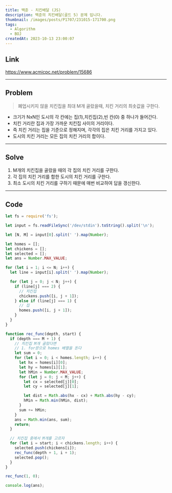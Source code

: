```yaml
---
title: 백준 - 치킨배달 (JS)
description: 백준의 치킨배달(골드 5) 문제 입니다.
thumbnail: /images/posts/P1707/231015-171700.png
tags:
  - Algorithm
  - BOJ
createdAt: 2023-10-13 23:00:07
---
```


## Link

https://www.acmicpc.net/problem/15686

<hr />

## Problem

> 폐업시키지 않을 치킨집을 최대 M개 골랐을때, 치킨 거리의 최솟값을 구한다.

- 크기가 NxN인 도시의 각 칸에는 집(1),치킨집(2),빈 칸(0) 중 하나가 들어간다.
- 치킨 거리란 집과 가장 가까운 치킨집 사이의 거리이다.
- 즉 치킨 거리는 집을 기준으로 정해지며, 각각의 집은 치킨 거리를 가지고 있다.
- 도시의 치킨 거리는 모든 집의 치킨 거리의 합이다.

<hr />

## Solve

1. M개의 치킨집을 골랐을 때의 각 집의 치킨 거리를 구한다.
2. 각 집의 치킨 거리를 합한 도시의 치킨 거리를 구한다.
3. 최소 도시의 치킨 거리를 구하기 때문에 매번 비교하여 답을 갱신한다.

<hr />

## Code

```javascript
let fs = require('fs');

let input = fs.readFileSync('/dev/stdin').toString().split('\n');

let [N, M] = input[0].split(' ').map(Number);

let homes = [];
let chickens = [];
let selected = [];
let ans = Number.MAX_VALUE;

for (let i = 1; i <= N; i++) {
  let line = input[i].split(' ').map(Number);

  for (let j = 0; j < N; j++) {
    if (line[j] === 2) {
      // 치킨집
      chickens.push([i, j + 1]);
    } else if (line[j] === 1) {
      // 집
      homes.push([i, j + 1]);
    }
  }
}

function rec_func(depth, start) {
  if (depth === M + 1) {
    // 치킨집 M개 골랐다면
    // 1. for문으로 homes 배열을 돈다
    let sum = 0;
    for (let i = 0; i < homes.length; i++) {
      let hx = homes[i][0];
      let hy = homes[i][1];
      let hMin = Number.MAX_VALUE;
      for (let j = 0; j < M; j++) {
        let cx = selected[j][0];
        let cy = selected[j][1];

        let dist = Math.abs(hx - cx) + Math.abs(hy - cy);
        hMin = Math.min(hMin, dist);
      }
      sum += hMin;
    }
    ans = Math.min(ans, sum);
    return;
  }

  // 치킨집 중에서 M개를 고르자
  for (let i = start; i < chickens.length; i++) {
    selected.push(chickens[i]);
    rec_func(depth + 1, i + 1);
    selected.pop();
  }
}

rec_func(1, 0);

console.log(ans);
```
